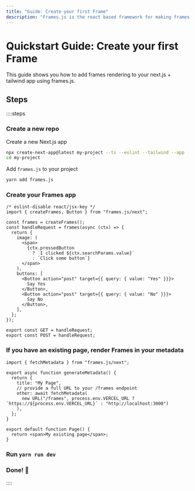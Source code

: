 ```yaml
---
title: "Guide: Create your first Frame"
description: "Frames.js is the react based framework for making frames. Debugger included."
---
```


# Quickstart Guide: Create your first Frame

This guide shows you how to add frames rendering to your next.js + tailwind app using frames.js.

## Steps
::::steps
### Create a new repo

Create a new Next.js app

```sh
npx create-next-app@latest my-project --ts --eslint --tailwind --app
cd my-project
```

Add `frames.js` to your project

```sh
yarn add frames.js
```


### Create your Frames app

```tsx [./app/frames/route.tsx]
/* eslint-disable react/jsx-key */
import { createFrames, Button } from "frames.js/next";

const frames = createFrames();
const handleRequest = frames(async (ctx) => {
  return {
    image: (
      <span>
        {ctx.pressedButton
          ? `I clicked ${ctx.searchParams.value}`
          : `Click some button`}
      </span>
    ),
    buttons: [
      <Button action="post" target={{ query: { value: "Yes" }}}>
        Say Yes
      </Button>,
      <Button action="post" target={{ query: { value: "No" }}}>
        Say No
      </Button>,
    ],
  };
});

export const GET = handleRequest;
export const POST = handleRequest;
```

### If you have an existing page, render Frames in your metadata

```tsx [./app/page.tsx]
import { fetchMetadata } from "frames.js/next";

export async function generateMetadata() {
  return {
    title: "My Page",
    // provide a full URL to your /frames endpoint
    other: await fetchMetadata(
      new URL("/frames", process.env.VERCEL_URL ? `https://${process.env.VERCEL_URL}` : "http://localhost:3000")
    ),
  };
}

export default function Page() {
  return <span>My existing page</span>;
}
```

### Run `yarn run dev`

### Done! 🎉

::::

